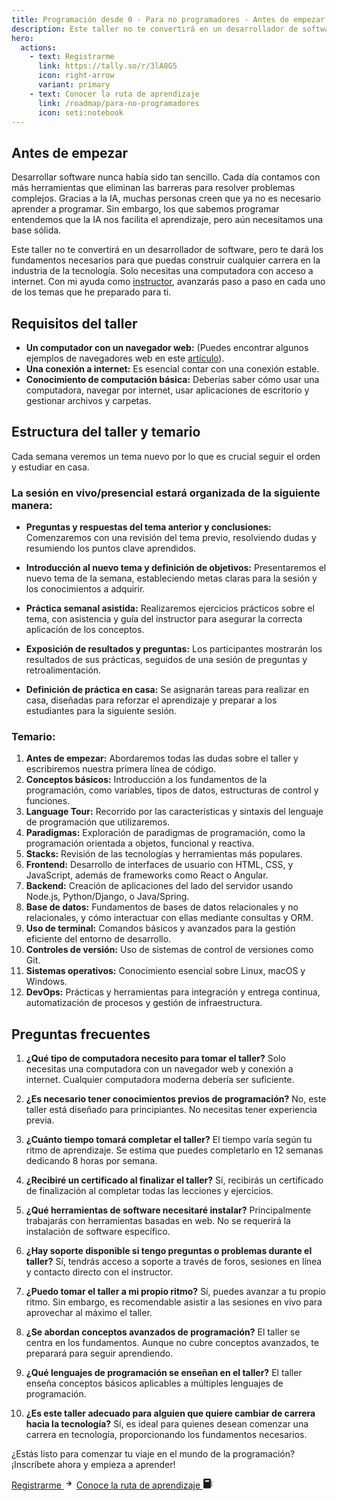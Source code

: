 ```yaml
---
title: Programación desde 0 - Para no programadores - Antes de empezar
description: Este taller no te convertirá en un desarrollador de software, pero te dará los fundamentos necesarios para que puedas construir cualquier carrera en la industria de la tecnología. Solo necesitas una computadora con acceso a internet. Con mi ayuda como [instructor](https://jesusdmedinac.com/about/), avanzarás paso a paso en cada uno de los temas que he preparado para ti.
hero:
  actions:
    - text: Registrarme
      link: https://tally.so/r/3lA8G5
      icon: right-arrow
      variant: primary
    - text: Conocer la ruta de aprendizaje
      link: /roadmap/para-no-programadores
      icon: seti:notebook
---
```


## Antes de empezar

Desarrollar software nunca había sido tan sencillo. Cada día contamos con más herramientas que eliminan las barreras para resolver problemas complejos. Gracias a la IA, muchas personas creen que ya no es necesario aprender a programar. Sin embargo, los que sabemos programar entendemos que la IA nos facilita el aprendizaje, pero aún necesitamos una base sólida.

Este taller no te convertirá en un desarrollador de software, pero te dará los fundamentos necesarios para que puedas construir cualquier carrera en la industria de la tecnología. Solo necesitas una computadora con acceso a internet. Con mi ayuda como [instructor](https://jesusdmedinac.com/about/), avanzarás paso a paso en cada uno de los temas que he preparado para ti.

## Requisitos del taller

- **Un computador con un navegador web:** (Puedes encontrar algunos ejemplos de navegadores web en este [artículo](https://jesusdmedinac.notion.site/C-mo-puedo-empezar-a-programar-2cac38be0050444cba099b1e3b21b029)).
- **Una conexión a internet:** Es esencial contar con una conexión estable.
- **Conocimiento de computación básica:** Deberías saber cómo usar una computadora, navegar por internet, usar aplicaciones de escritorio y gestionar archivos y carpetas.

## Estructura del taller y temario

Cada semana veremos un tema nuevo por lo que es crucial seguir el orden y estudiar en casa.

### La sesión en vivo/presencial estará organizada de la siguiente manera:

- **Preguntas y respuestas del tema anterior y conclusiones:** Comenzaremos con una revisión del tema previo, resolviendo dudas y resumiendo los puntos clave aprendidos.
  
- **Introducción al nuevo tema y definición de objetivos:** Presentaremos el nuevo tema de la semana, estableciendo metas claras para la sesión y los conocimientos a adquirir.

- **Práctica semanal asistida:** Realizaremos ejercicios prácticos sobre el tema, con asistencia y guía del instructor para asegurar la correcta aplicación de los conceptos.

- **Exposición de resultados y preguntas:** Los participantes mostrarán los resultados de sus prácticas, seguidos de una sesión de preguntas y retroalimentación.

- **Definición de práctica en casa:** Se asignarán tareas para realizar en casa, diseñadas para reforzar el aprendizaje y preparar a los estudiantes para la siguiente sesión.

### Temario:

1. **Antes de empezar:** Abordaremos todas las dudas sobre el taller y escribiremos nuestra primera línea de código.
2. **Conceptos básicos:** Introducción a los fundamentos de la programación, como variables, tipos de datos, estructuras de control y funciones.
3. **Language Tour:** Recorrido por las características y sintaxis del lenguaje de programación que utilizaremos.
4. **Paradigmas:** Exploración de paradigmas de programación, como la programación orientada a objetos, funcional y reactiva.
5. **Stacks:** Revisión de las tecnologías y herramientas más populares.
6. **Frontend:** Desarrollo de interfaces de usuario con HTML, CSS, y JavaScript, además de frameworks como React o Angular.
7. **Backend:** Creación de aplicaciones del lado del servidor usando Node.js, Python/Django, o Java/Spring.
8. **Base de datos:** Fundamentos de bases de datos relacionales y no relacionales, y cómo interactuar con ellas mediante consultas y ORM.
9. **Uso de terminal:** Comandos básicos y avanzados para la gestión eficiente del entorno de desarrollo.
10. **Controles de versión:** Uso de sistemas de control de versiones como Git.
11. **Sistemas operativos:** Conocimiento esencial sobre Linux, macOS y Windows.
12. **DevOps:** Prácticas y herramientas para integración y entrega continua, automatización de procesos y gestión de infraestructura.

## Preguntas frecuentes

1. **¿Qué tipo de computadora necesito para tomar el taller?**
   Solo necesitas una computadora con un navegador web y conexión a internet. Cualquier computadora moderna debería ser suficiente.

2. **¿Es necesario tener conocimientos previos de programación?**
   No, este taller está diseñado para principiantes. No necesitas tener experiencia previa.

3. **¿Cuánto tiempo tomará completar el taller?**
   El tiempo varía según tu ritmo de aprendizaje. Se estima que puedes completarlo en 12 semanas dedicando 8 horas por semana.

4. **¿Recibiré un certificado al finalizar el taller?**
   Sí, recibirás un certificado de finalización al completar todas las lecciones y ejercicios.

5. **¿Qué herramientas de software necesitaré instalar?**
   Principalmente trabajarás con herramientas basadas en web. No se requerirá la instalación de software específico.

6. **¿Hay soporte disponible si tengo preguntas o problemas durante el taller?**
   Sí, tendrás acceso a soporte a través de foros, sesiones en línea y contacto directo con el instructor.

7. **¿Puedo tomar el taller a mi propio ritmo?**
   Sí, puedes avanzar a tu propio ritmo. Sin embargo, es recomendable asistir a las sesiones en vivo para aprovechar al máximo el taller.

8. **¿Se abordan conceptos avanzados de programación?**
   El taller se centra en los fundamentos. Aunque no cubre conceptos avanzados, te preparará para seguir aprendiendo.

9. **¿Qué lenguajes de programación se enseñan en el taller?**
   El taller enseña conceptos básicos aplicables a múltiples lenguajes de programación.

10. **¿Es este taller adecuado para alguien que quiere cambiar de carrera hacia la tecnología?**
    Sí, es ideal para quienes desean comenzar una carrera en tecnología, proporcionando los fundamentos necesarios.

¿Estás listo para comenzar tu viaje en el mundo de la programación? ¡Inscríbete ahora y empieza a aprender!

<div class="sl-flex actions astro-yqcqg6uk" data-astro-source-file="/Users/jesusdmedinac/proyectos/JesusDMedinaC/ProgramacionDesde0/from-0-dev/node_modules/.pnpm/@astrojs+starlight@0.24.4_astro@4.11.0/node_modules/@astrojs/starlight/components/Hero.astro" data-astro-source-loc="52:34">
<a class="sl-flex action primary astro-hvudyjcp" href="https://tally.so/r/3lA8G5" data-astro-source-file="/Users/jesusdmedinac/proyectos/JesusDMedinaC/ProgramacionDesde0/from-0-dev/node_modules/.pnpm/@astrojs+starlight@0.24.4_astro@4.11.0/node_modules/@astrojs/starlight/components/CallToAction.astro" data-astro-source-loc="17:81"> Registrarme <svg aria-hidden="true" class="astro-hvudyjcp astro-hkm77t2g" width="16" height="16" viewBox="0 0 24 24" fill="currentColor" style="--sl-icon-size: 1.5rem;" data-astro-source-file="/Users/jesusdmedinac/proyectos/JesusDMedinaC/ProgramacionDesde0/from-0-dev/node_modules/.pnpm/@astrojs+starlight@0.24.4_astro@4.11.0/node_modules/@astrojs/starlight/user-components/Icon.astro" data-astro-source-loc="16:2"><path d="M17.92 11.62a1.001 1.001 0 0 0-.21-.33l-5-5a1.003 1.003 0 1 0-1.42 1.42l3.3 3.29H7a1 1 0 0 0 0 2h7.59l-3.3 3.29a1.002 1.002 0 0 0 .325 1.639 1 1 0 0 0 1.095-.219l5-5a1 1 0 0 0 .21-.33 1 1 0 0 0 0-.76Z"></path></svg></a> 
<a class="sl-flex action minimal astro-hvudyjcp" href="/roadmap/para-no-programadores" data-astro-source-file="/Users/jesusdmedinac/proyectos/JesusDMedinaC/ProgramacionDesde0/from-0-dev/node_modules/.pnpm/@astrojs+starlight@0.24.4_astro@4.11.0/node_modules/@astrojs/starlight/components/CallToAction.astro" data-astro-source-loc="17:81"> Conoce la ruta de aprendizaje <svg aria-hidden="true" class="astro-hvudyjcp astro-hkm77t2g" width="16" height="16" viewBox="0 0 24 24" fill="currentColor" style="--sl-icon-size: 1.5rem;" data-astro-source-file="/Users/jesusdmedinac/proyectos/JesusDMedinaC/ProgramacionDesde0/from-0-dev/node_modules/.pnpm/@astrojs+starlight@0.24.4_astro@4.11.0/node_modules/@astrojs/starlight/user-components/Icon.astro" data-astro-source-loc="16:2"><path d="M4.314 0.198L16.746 0.198Q17.838 0.198 18.615 0.975Q19.392 1.752 19.392 2.844L19.392 2.844L19.392 21.156Q19.392 22.248 18.615 23.025Q17.838 23.802 16.746 23.802L16.746 23.802L4.314 23.802Q3.222 23.802 2.445 23.025Q1.668 22.248 1.668 21.156L1.668 21.156L1.668 2.844Q1.668 1.752 2.445 0.975Q3.222 0.198 4.314 0.198L4.314 0.198ZM21.450 15.528L20.568 15.528L21.450 15.528Q21.786 15.528 22.038 15.759Q22.290 15.990 22.332 16.326L22.332 16.326L22.332 18.216Q22.332 18.552 22.122 18.783Q21.912 19.014 21.576 19.098L21.576 19.098L20.568 19.098L20.568 15.528L21.450 15.528ZM21.450 10.824L20.568 10.824L21.450 10.824Q21.786 10.824 22.038 11.034Q22.290 11.244 22.332 11.580L22.332 11.580L22.332 13.470Q22.332 13.806 22.122 14.058Q21.912 14.310 21.576 14.352L21.576 14.352L20.568 14.352L20.568 10.824L21.450 10.824ZM21.450 6.078L20.568 6.078L21.450 6.078Q21.786 6.078 22.038 6.309Q22.290 6.540 22.332 6.876L22.332 6.876L22.332 8.766Q22.332 9.102 22.122 9.333Q21.912 9.564 21.576 9.648L21.576 9.648L20.568 9.648L20.568 6.078L21.450 6.078ZM14.352 4.314L14.352 4.314L6.708 4.314Q6.372 4.314 6.120 4.545Q5.868 4.776 5.826 5.070L5.826 5.070L5.784 7.002Q5.784 7.296 6.015 7.548Q6.246 7.800 6.582 7.842L6.582 7.842L14.352 7.884Q14.688 7.884 14.940 7.653Q15.192 7.422 15.234 7.086L15.234 7.086L15.276 5.196Q15.276 4.818 15.003 4.566Q14.730 4.314 14.352 4.314Z"></path></svg></a>  
</div>


